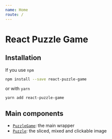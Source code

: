 ```yaml
---
name: Home
route: /
---
```


# React Puzzle Game

## Installation

If you use `npm`

```bash
npm install --save react-puzzle-game
```

or with `yarn`

```bash
yarn add react-puzzle-game
```

## Main components

- [`PuzzleGame`](/puzzle-game): the main wrapper
- [`Puzzle`](/puzzle): the sliced, mixed and clickable image
